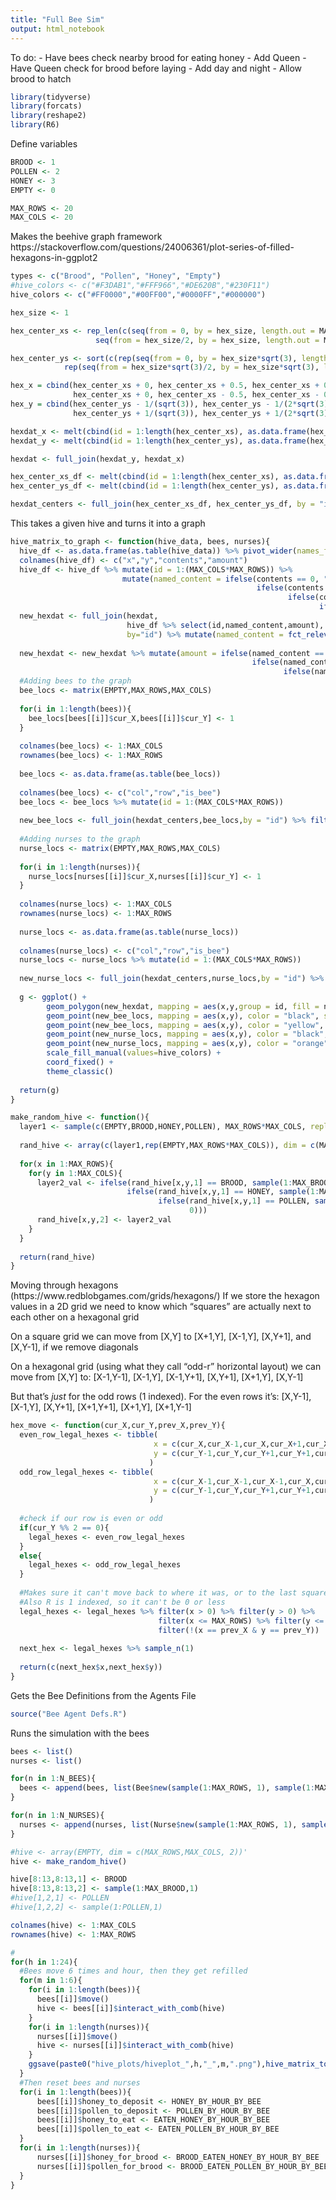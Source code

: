 ```yaml
---
title: "Full Bee Sim"
output: html_notebook
---
```


To do:
 - Have bees check nearby brood for eating honey
 - Add Queen
    - Have Queen check for brood before laying
 - Add day and night
 - Allow brood to hatch

```r
library(tidyverse)
library(forcats)
library(reshape2)
library(R6)
```

Define variables
```r
BROOD <- 1
POLLEN <- 2
HONEY <- 3 
EMPTY <- 0

MAX_ROWS <- 20
MAX_COLS <- 20
```

Makes the beehive graph framework
https://stackoverflow.com/questions/24006361/plot-series-of-filled-hexagons-in-ggplot2
```r

types <- c("Brood", "Pollen", "Honey", "Empty")
#hive_colors <- c("#F3DAB1","#FFF966","#DE620B","#230F11")
hive_colors <- c("#FF0000","#00FF00","#0000FF","#000000")

hex_size <- 1

hex_center_xs <- rep_len(c(seq(from = 0, by = hex_size, length.out = MAX_ROWS),
                   seq(from = hex_size/2, by = hex_size, length.out = MAX_ROWS)), MAX_ROWS*MAX_COLS)

hex_center_ys <- sort(c(rep(seq(from = 0, by = hex_size*sqrt(3), length.out=ceiling(MAX_COLS/2)), MAX_ROWS),
            rep(seq(from = hex_size*sqrt(3)/2, by = hex_size*sqrt(3), length.out=floor(MAX_COLS/2)), MAX_ROWS)),decreasing = TRUE)

hex_x = cbind(hex_center_xs + 0, hex_center_xs + 0.5, hex_center_xs + 0.5,
              hex_center_xs + 0, hex_center_xs - 0.5, hex_center_xs - 0.5) 
hex_y = cbind(hex_center_ys - 1/(sqrt(3)), hex_center_ys - 1/(2*sqrt(3)), hex_center_ys + 1/(2*sqrt(3)),
              hex_center_ys + 1/(sqrt(3)), hex_center_ys + 1/(2*sqrt(3)), hex_center_ys - 1/(2*sqrt(3)))

hexdat_x <- melt(cbind(id = 1:length(hex_center_xs), as.data.frame(hex_x)), id.vars = "id", value.name = "x")
hexdat_y <- melt(cbind(id = 1:length(hex_center_ys), as.data.frame(hex_y)), id.vars = "id", value.name = "y")

hexdat <- full_join(hexdat_y, hexdat_x)

hex_center_xs_df <- melt(cbind(id = 1:length(hex_center_xs), as.data.frame(hex_center_xs)), id.vars = "id", value.name = "x") %>% select(-variable)
hex_center_ys_df <- melt(cbind(id = 1:length(hex_center_ys), as.data.frame(hex_center_ys)), id.vars = "id", value.name = "y") %>% select(-variable)

hexdat_centers <- full_join(hex_center_xs_df, hex_center_ys_df, by = "id") 

```

This takes a given hive and turns it into a graph

```r

hive_matrix_to_graph <- function(hive_data, bees, nurses){
  hive_df <- as.data.frame(as.table(hive_data)) %>% pivot_wider(names_from = Var3, values_from = Freq)
  colnames(hive_df) <- c("x","y","contents","amount")
  hive_df <- hive_df %>% mutate(id = 1:(MAX_COLS*MAX_ROWS)) %>% 
                         mutate(named_content = ifelse(contents == 0, "Empty",
                                                       ifelse(contents == 1, "Brood",
                                                              ifelse(contents == 2, "Pollen",
                                                                     ifelse(contents == 3, "Honey","???")))))
  new_hexdat <- full_join(hexdat,
                          hive_df %>% select(id,named_content,amount),
                          by="id") %>% mutate(named_content = fct_relevel(as.factor(named_content),types))
  
  new_hexdat <- new_hexdat %>% mutate(amount = ifelse(named_content == "Honey",amount/MAX_HONEY,
                                                      ifelse(named_content == "Pollen",amount/MAX_POLLEN,
                                                             ifelse(named_content == "Brood",amount/MAX_BROOD,1))))
  #Adding bees to the graph
  bee_locs <- matrix(EMPTY,MAX_ROWS,MAX_COLS)
  
  for(i in 1:length(bees)){
    bee_locs[bees[[i]]$cur_X,bees[[i]]$cur_Y] <- 1
  }
  
  colnames(bee_locs) <- 1:MAX_COLS
  rownames(bee_locs) <- 1:MAX_ROWS
  
  bee_locs <- as.data.frame(as.table(bee_locs))
  
  colnames(bee_locs) <- c("col","row","is_bee")
  bee_locs <- bee_locs %>% mutate(id = 1:(MAX_COLS*MAX_ROWS))
  
  new_bee_locs <- full_join(hexdat_centers,bee_locs,by = "id") %>% filter(is_bee == 1)
  
  #Adding nurses to the graph
  nurse_locs <- matrix(EMPTY,MAX_ROWS,MAX_COLS)
  
  for(i in 1:length(nurses)){
    nurse_locs[nurses[[i]]$cur_X,nurses[[i]]$cur_Y] <- 1
  }
  
  colnames(nurse_locs) <- 1:MAX_COLS
  rownames(nurse_locs) <- 1:MAX_ROWS
  
  nurse_locs <- as.data.frame(as.table(nurse_locs))
  
  colnames(nurse_locs) <- c("col","row","is_bee")
  nurse_locs <- nurse_locs %>% mutate(id = 1:(MAX_COLS*MAX_ROWS))
  
  new_nurse_locs <- full_join(hexdat_centers,nurse_locs,by = "id") %>% filter(is_bee == 1)
                            
  g <- ggplot() + 
        geom_polygon(new_hexdat, mapping = aes(x,y,group = id, fill = named_content, alpha = amount), colour = "black") +
        geom_point(new_bee_locs, mapping = aes(x,y), color = "black", size = 5) +
        geom_point(new_bee_locs, mapping = aes(x,y), color = "yellow", size = 3) +
        geom_point(new_nurse_locs, mapping = aes(x,y), color = "black", size = 5) +
        geom_point(new_nurse_locs, mapping = aes(x,y), color = "orange", size = 3) +
        scale_fill_manual(values=hive_colors) +
        coord_fixed() +
        theme_classic()
  
  return(g)
}
```

```r
make_random_hive <- function(){
  layer1 <- sample(c(EMPTY,BROOD,HONEY,POLLEN), MAX_ROWS*MAX_COLS, replace = TRUE, prob = c(0,0,1,1))
  
  rand_hive <- array(c(layer1,rep(EMPTY,MAX_ROWS*MAX_COLS)), dim = c(MAX_ROWS,MAX_COLS, 2))
  
  for(x in 1:MAX_ROWS){
    for(y in 1:MAX_COLS){
      layer2_val <- ifelse(rand_hive[x,y,1] == BROOD, sample(1:MAX_BROOD, 1),
                          ifelse(rand_hive[x,y,1] == HONEY, sample(1:MAX_HONEY,1),
                                 ifelse(rand_hive[x,y,1] == POLLEN, sample(1:MAX_POLLEN,1),
                                        0)))
      rand_hive[x,y,2] <- layer2_val
    }
  }
  
  return(rand_hive)
}
```


Moving through hexagons (https://www.redblobgames.com/grids/hexagons/)
If we store the hexagon values in a 2D grid we need to know which "squares" are actually next to each other on a hexagonal grid

On a square grid we can move from [X,Y] to [X+1,Y], [X-1,Y], [X,Y+1], and [X,Y-1], if we remove diagonals

On a hexagonal grid (using what they call “odd-r” horizontal layout) we can move from [X,Y] to:
    [X-1,Y-1], [X-1,Y], [X-1,Y+1], [X,Y+1], [X+1,Y], [X,Y-1]
    
But that's *just* for the odd rows (1 indexed). For the even rows it's: 
    [X,Y-1], [X-1,Y], [X,Y+1], [X+1,Y+1], [X+1,Y], [X+1,Y-1]

```r

hex_move <- function(cur_X,cur_Y,prev_X,prev_Y){
  even_row_legal_hexes <- tibble(
                                x = c(cur_X,cur_X-1,cur_X,cur_X+1,cur_X+1,cur_X+1),
                                y = c(cur_Y-1,cur_Y,cur_Y+1,cur_Y+1,cur_Y,cur_Y-1)
                               )
  odd_row_legal_hexes <- tibble(
                                x = c(cur_X-1,cur_X-1,cur_X-1,cur_X,cur_X+1,cur_X),
                                y = c(cur_Y-1,cur_Y,cur_Y+1,cur_Y+1,cur_Y,cur_Y-1)
                               )
  
  #check if our row is even or odd
  if(cur_Y %% 2 == 0){
    legal_hexes <- even_row_legal_hexes
  }
  else{
    legal_hexes <- odd_row_legal_hexes
  }
  
  #Makes sure it can't move back to where it was, or to the last square it was on
  #Also R is 1 indexed, so it can't be 0 or less
  legal_hexes <- legal_hexes %>% filter(x > 0) %>% filter(y > 0) %>%
                                 filter(x <= MAX_ROWS) %>% filter(y <= MAX_COLS) %>%
                                 filter(!(x == prev_X & y == prev_Y))
  
  next_hex <- legal_hexes %>% sample_n(1)
  
  return(c(next_hex$x,next_hex$y))
}

```


Gets the Bee Definitions from the Agents File
```r
source("Bee Agent Defs.R")
```


Runs the simulation with the bees

```r
bees <- list()
nurses <- list()

for(n in 1:N_BEES){
  bees <- append(bees, list(Bee$new(sample(1:MAX_ROWS, 1), sample(1:MAX_COLS, 1))))
}

for(n in 1:N_NURSES){
  nurses <- append(nurses, list(Nurse$new(sample(1:MAX_ROWS, 1), sample(1:MAX_COLS, 1))))
}

#hive <- array(EMPTY, dim = c(MAX_ROWS,MAX_COLS, 2))'
hive <- make_random_hive()

hive[8:13,8:13,1] <- BROOD
hive[8:13,8:13,2] <- sample(1:MAX_BROOD,1)
#hive[1,2,1] <- POLLEN
#hive[1,2,2] <- sample(1:POLLEN,1)

colnames(hive) <- 1:MAX_COLS
rownames(hive) <- 1:MAX_ROWS

#
for(h in 1:24){
  #Bees move 6 times and hour, then they get refilled
  for(m in 1:6){
    for(i in 1:length(bees)){
      bees[[i]]$move()
      hive <- bees[[i]]$interact_with_comb(hive)
    }
    for(i in 1:length(nurses)){
      nurses[[i]]$move()
      hive <- nurses[[i]]$interact_with_comb(hive)
    }
    ggsave(paste0("hive_plots/hiveplot_",h,"_",m,".png"),hive_matrix_to_graph(hive,bees,nurses))
  }
  #Then reset bees and nurses
  for(i in 1:length(bees)){
      bees[[i]]$honey_to_deposit <- HONEY_BY_HOUR_BY_BEE
      bees[[i]]$pollen_to_deposit <- POLLEN_BY_HOUR_BY_BEE
      bees[[i]]$honey_to_eat <- EATEN_HONEY_BY_HOUR_BY_BEE
      bees[[i]]$pollen_to_eat <- EATEN_POLLEN_BY_HOUR_BY_BEE
  }
  for(i in 1:length(nurses)){
      nurses[[i]]$honey_for_brood <- BROOD_EATEN_HONEY_BY_HOUR_BY_BEE
      nurses[[i]]$pollen_for_brood <- BROOD_EATEN_POLLEN_BY_HOUR_BY_BEE
  }
}

```
